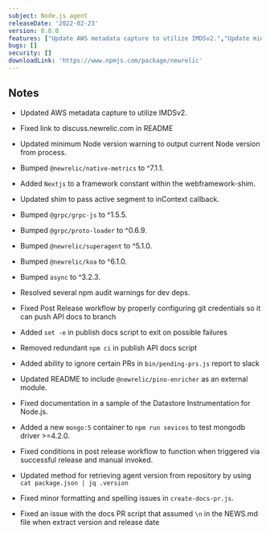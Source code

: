 ```yaml
---
subject: Node.js agent
releaseDate: '2022-02-23'
version: 8.8.0
features: ["Update AWS metadata capture to utilize IMDSv2.","Update minimum Node version warning to output the current Node version from process."]
bugs: []
security: []
downloadLink: 'https://www.npmjs.com/package/newrelic'
---
```


## Notes

* Updated AWS metadata capture to utilize IMDSv2.

* Fixed link to discuss.newrelic.com in README

* Updated minimum Node version warning to output current Node version from process.

* Bumped `@newrelic/native-metrics` to ^7.1.1.

* Added `Nextjs` to a framework constant within the webframework-shim.

* Updated shim to pass active segment to inContext callback.

* Bumped `@grpc/grpc-js` to ^1.5.5.

* Bumped `@grpc/proto-loader` to ^0.6.9.

* Bumped `@newrelic/superagent` to ^5.1.0.

* Bumped `@newrelic/koa` to ^6.1.0.

* Bumped `async` to ^3.2.3.

* Resolved several npm audit warnings for dev deps.

* Fixed Post Release workflow by properly configuring git credentials so it can push API docs to branch

* Added `set -e` in publish docs script to exit on possible failures

* Removed redundant `npm ci` in publish API docs script

* Added ability to ignore certain PRs in `bin/pending-prs.js` report to slack

* Updated README to include `@newrelic/pino-enricher` as an external module.

* Fixed documentation in a sample of the Datastore Instrumentation for Node.js.

* Added a new `mongo:5` container to `npm run sevices` to test mongodb driver >=4.2.0.

* Fixed conditions in post release workflow to function when triggered via successful release and manual invoked.

* Updated method for retrieving agent version from repository by using `cat package.json | jq .version`

* Fixed minor formatting and spelling issues in `create-docs-pr.js`.

* Fixed an issue with the docs PR script that assumed `\n` in the NEWS.md file when extract version and release date
